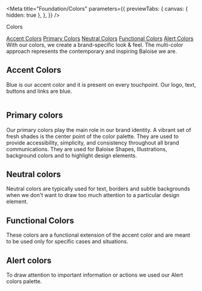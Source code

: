 
<Meta
  title="Foundation/Colors"
  parameters={{
    previewTabs: {
      canvas: { hidden: true },
    },
  }}
/>

<bal-doc-banner subtitle="Foundation">Colors</bal-doc-banner>

<bal-doc-tabs>
  <a href="#accent-colors">Accent Colors</a>
  <a href="#primary-colors">Primary Colors</a>
  <a href="#neutral-colors">Neutral Colors</a>
  <a href="#functional-colors">Functional Colors</a>
  <a href="#alert-colors">Alert Colors</a>
</bal-doc-tabs>

<bal-doc-lead>
  With our colors, we create a brand-specific look & feel. The multi-color approach represents the contemporary and
  inspiring Baloise we are.
</bal-doc-lead>

## Accent Colors

Blue is our accent color and it is present on every touchpoint. Our logo, text, buttons and links are blue.

<bal-doc-app>
  <div class="columns">
    <bal-doc-color
      class="column is-one-quarter"
      background
      color="primary"
      description="Brand Color"
      inverted
    ></bal-doc-color>
  </div>
</bal-doc-app>

## Primary colors

Our primary colors play the main role in our brand identity. A vibrant set of fresh shades is the center point of the color palette. They are used to provide accessibility, simplicity, and consistency throughout all brand communications. They are used for Baloise Shapes, Illustrations, background colors and to highlight design elements.

<bal-doc-app>
  <bal-doc-support-color color="green"></bal-doc-support-color>
</bal-doc-app>

<bal-doc-app>
  <bal-doc-support-color color="purple"></bal-doc-support-color>
</bal-doc-app>

<bal-doc-app>
  <bal-doc-support-color color="red"></bal-doc-support-color>
</bal-doc-app>

<bal-doc-app>
  <bal-doc-support-color color="yellow"></bal-doc-support-color>
</bal-doc-app>

## Neutral colors

Neutral colors are typically used for text, borders and subtle backgrounds when we don't want to draw too much attention to a particular design element.

<bal-doc-app>
  <bal-doc-support-color color="grey"></bal-doc-support-color>
</bal-doc-app>

## Functional Colors

These colors are a functional extension of the accent color and are meant to be used only for specific cases and situations.

<bal-doc-app>
  <bal-doc-support-color color="blue"></bal-doc-support-color>
</bal-doc-app>

<bal-doc-app>
  <bal-doc-support-color color="light-blue"></bal-doc-support-color>
</bal-doc-app>

## Alert colors

To draw attention to important information or actions we used our Alert colors palette.

<bal-doc-app>
  <bal-doc-support-color color="info"></bal-doc-support-color>
</bal-doc-app>

<bal-doc-app>
  <bal-doc-support-color color="success"></bal-doc-support-color>
</bal-doc-app>

<bal-doc-app>
  <bal-doc-support-color color="warning"></bal-doc-support-color>
</bal-doc-app>

<bal-doc-app>
  <bal-doc-support-color color="danger"></bal-doc-support-color>
</bal-doc-app>

<bal-doc-github link="/stories/foundation/01-colors.stories.mdx"></bal-doc-github>
